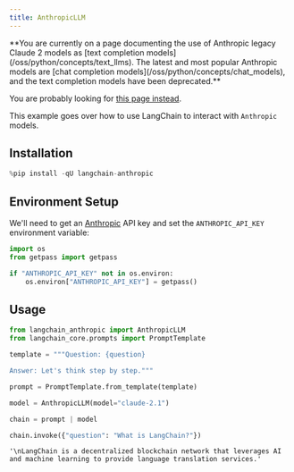 ```yaml
---
title: AnthropicLLM
---
```



<Warning>
**You are currently on a page documenting the use of Anthropic legacy Claude 2 models as [text completion models](/oss/python/concepts/text_llms). The latest and most popular Anthropic models are [chat completion models](/oss/python/concepts/chat_models), and the text completion models have been deprecated.**


You are probably looking for [this page instead](/oss/python/integrations/chat/anthropic/).
</Warning>

This example goes over how to use LangChain to interact with `Anthropic` models.

## Installation


```python
%pip install -qU langchain-anthropic
```

## Environment Setup

We'll need to get an [Anthropic](https://console.anthropic.com/settings/keys) API key and set the `ANTHROPIC_API_KEY` environment variable:


```python
import os
from getpass import getpass

if "ANTHROPIC_API_KEY" not in os.environ:
    os.environ["ANTHROPIC_API_KEY"] = getpass()
```

## Usage


```python
from langchain_anthropic import AnthropicLLM
from langchain_core.prompts import PromptTemplate

template = """Question: {question}

Answer: Let's think step by step."""

prompt = PromptTemplate.from_template(template)

model = AnthropicLLM(model="claude-2.1")

chain = prompt | model

chain.invoke({"question": "What is LangChain?"})
```



```output
'\nLangChain is a decentralized blockchain network that leverages AI and machine learning to provide language translation services.'
```
